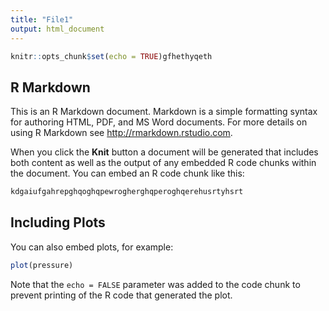```yaml
---
title: "File1"
output: html_document
---
```


```r
knitr::opts_chunk$set(echo = TRUE)gfhethyqeth
```

## R Markdown

This is an R Markdown document. Markdown is a simple formatting syntax for authoring HTML, PDF, and MS Word documents. For more details on using R Markdown see <http://rmarkdown.rstudio.com>.

When you click the **Knit** button a document will be generated that includes both content as well as the output of any embedded R code chunks within the document. You can embed an R code chunk like this:

```r
kdgaiufgahrepghqoghqpewrogherghqperoghqerehusrtyhsrt
```

## Including Plots

You can also embed plots, for example:

```r
plot(pressure)
```

Note that the `echo = FALSE` parameter was added to the code chunk to prevent printing of the R code that generated the plot.
